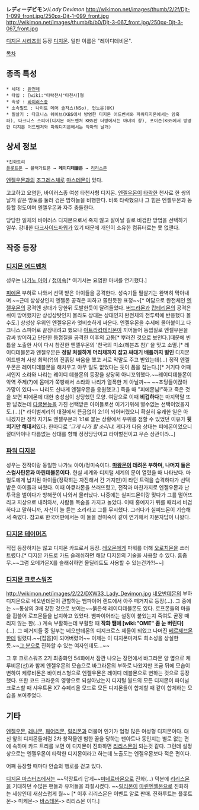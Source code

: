 '''レディーデビモン'''/''Lady Devimon''
http://wikimon.net/images/thumb/2/2f/Djt-1-099_front.jpg/250px-Djt-1-099_front.jpg
http://wikimon.net/images/thumb/b/b0/Djt-3-067_front.jpg/250px-Djt-3-067_front.jpg

[[디지몬 시리즈]]의 등장 [[디지몬]]. 일판 이름은 "레이디데비몬".

[[목차]]

== 종족 특성 ==
 * 세대 : [[완전체]]
 * 타입 : [wiki:"타락천사"타천사]형
 * 속성 : [[바이러스]]종
 * 소속필드 : 나이트 메어 솔저스(NSo), 언노운(UK)
 * 필살기 : 다크니스 웨이브(KBS에서 방영한 디지몬 어드벤처와 파워디지몬에서는 암흑파), 다크니스 스피어(디지몬 어드벤처 KBS판 더빙에서는 마녀의 창), 포이즌(KBS에서 방영한 디지몬 어드벤처와 파워디지몬에서는 악마의 날개)

== 상세 정보 ==
 *진화트리
 [[플롯트몬]] → 블랙가트몬 → '''레이디데블몬''' → [[리리스몬]]

[[엔젤우몬]]과의 [[조그레스]]체로 [[마스테몬]]이 있다.

고고하고 요염한, 바이러스종 여성 타천사형 디지몬. [[엔젤우몬]]이 [[타락]]한 천사로 한 쌍의 날개 같은 망토를 둘러 검은 밤하늘을 비행한다. 비록 타락했으나 그 힘은 엔젤우몬과 동등할 정도이며 엔젤우몬과 자주 충돌한다. 

당당한 일체의 바이러스 디지몬으로서 죽지 않고 살아날 길로 비겁한 방법을 선택하기 일쑤. 강대한 [[다크사이드]]파워가 있기 때문에 개인이 소유한 컴퓨터로는 못 없앤다.

== 작중 등장 ==

=== [[디지몬 어드벤처]] ===
성우는 [[나가노 아이]] / [[정미숙]][* 여기서는 요염한 마녀를 연기했다.]

[[피에몬]] 부하로 나와서 선택 받은 아이들을 공격한다. 성숙기들 필살기는 완벽히 막아내며 ~~근데 상성상인지 엔젤몬 공격은 피하고 쫄린듯한 표정~~[* 여담으로 완전체인 [[엔젤우몬]]의 공격엔 상대가 당한뒤 도발한듯이 달려들었다. [[버드라몬]]과 [[캅테리몬]]의 공격은 쉬이 방어했지만 상성상탓인지 몰라도 상대는 상대인지 완전체의 전투력에 반응했다 볼수도.] 상성상 우위인 엔젤우몬과 엇비슷하게 싸운다. 엔젤우몬을 수세에 몰아붙이고 다크니스 스피어로 끝장내려고 했으나 [[아트라캅테리몬]]이 끼어들어 등껍질로 엔젤우몬을 감싸 방어하고 단단한 등껍질을 공격한 이후의 고통[* 뿌러진 것으로 보인다.]때문에 빈틈을 노출한 사이 다시 참전한 엔젤우몬의 '천국의 미소(헤븐즈 참)' 을 맞고 소멸.[* 레이디데블몬과 엔젤우몬은 '''정말 처절하게 머리채까지 잡고 싸대기 배틀까지 벌인''' 디지몬 어드벤처 사상 최악(?)의 진흙탕 싸움을 했고 서로 막말도 주고 받았는데(...) 정작 엔젤우몬은 레이디데블몬을 해치우고 아무 일도 없었다는 듯이 폼을 잡는다.][* 거기다 어째서인지 소라와 나리는 레이디 데블몬의 등장을 상당히 아니꼬워했다.~~레이디데블몬이 악역 주제(?)에 몸매가 쭉빵해서 소라와 나리가 열폭한 게 아닐까~~ ~~초딩들이잖아 가망이 있다~~ 나리도 신나게 엔젤우몬을 응원했고.] 죽을 때 "피에몬님!"하고 죽은 것을 보면 피에몬에 대한 충성심이 상당했던 모양. 여담으로 이때 '''비겁하다'''는 마지막말 또한 남겼는데 [[다굴]]본능을 가진 선택받은 아이들로선 이기기위해 별수없는 선택이었을지도.(...)[* 라이벌끼리의 대결에서 뜬금없이 2:1이 되어버렸으니 확실히 유쾌한 일은 아니겠지만 정작 자기도 엔젤우몬과 1:1로 붙는 상황에서 우위를 점할 수 있었던 이유가 '''뒷치기만 해대서'''였다. 한마디로 '''그게 니가 할 소리냐.'' 게다가 다음 상대는 피에몬이었으니 절대악이나 다름없는 상대를 향해 정정당당이고 라이벌전이고 무슨 상관이랴...]

=== [[파워 디지몬]] ===
성우는 전작이랑 동일한 나가노 아이/정미숙이다. '''[[마왕몬]]이 데려온 부하며, 나머지 둘은 스컬사탄몬과 마린데블몬이다.''' 현실 세계와 디지털 세계의 문이 열렸을 때 나타났다. 마일도에게 납치된 아이들(정확히는 자진해서 간 거지만)이 타던 트럭을 습격하다가 선택 받은 아이들과 싸웠다. 이때 아큐라몬을 쓰러뜨렸고, 전작과 마찬가지로 엔젤우몬과 난투극을 벌이다가 방해꾼이 나와서 물러났다. 나중에는 실피드몬이랑 맞다가 그를 떨어뜨리고 지상으로 내려와서, 사람들 목숨을 가지고 놀았다. 이때 홍예지가 뒤를 때리서 비겁하다고 말하니까, 자신이 늘 듣는 소리라고 그를 무시했다. 그러다가 실피드몬이 기습해서 죽였다. 참고로 한국어판에서는 이 둘을 정미숙이 같이 연기해서 자문자답이 나왔다.
=== [[디지몬 테이머즈]] ===
직접 등장하지는 않고 디지몬 카드로서 등장. [[레오몬]]에게 파워를 더해 [[오로치몬]]을 쓰러트렸다.[* 디지몬 카드로 카드 슬래쉬하면 해당 디지몬의 기술을 사용할 수 있다. 흠좀무.~~그럼 오메가몬X를 슬래쉬하면 올딜리트도 사용할 수 있는건가?!~~]

=== [[디지몬 크로스워즈]] ===
http://wikimon.net/images/2/22/DXW33_Lady_Devimon.jpg
[[네오반데몬]]의 부하 디지몬으로 네오반데몬이 관할하는 뱀파이어 랜드에서 아주 떼거지로 등장(…). 그 중에는 ~~통상의 3배 강한 것으로 보이는~~붉은색 레이디데블몬도 있다. 로프몬들의 마을을 휩쓸어 로프몬들을 납치하고 있었다. 뱀파이어라는 설정이 붙었는지 죽여도 곧장 때리지 않는 한(…) 계속 부활하는데 부활할 때 '''작화 땜에 [wiki:"OME" 좀 눈 버린다]'''(…). 그 떼거지들 중 일부는 네오반데몬의 디지크로스 제물이 되었고 나머진 [[베르제브몬]]한테 털렸다.~~[잡몹]이 되어버렸어~~ 이제는 이 디지몬마저도 희소성을 상실한 듯.~~[[리리스몬|그 분]]으로 진화할 수 있는 여자인데도…~~ 

그 후 크로스워즈 2기 최종화인 54화에서 잠깐 나오는 장면에서 바그라몬 양 옆으로 케루비몬(선)과 함께 엔젤우몬의 모습으로 바그라몬의 부하로 나왔지만 조금 뒤에 모습이 변하여 케루비몬은 바이러스형으로 엔젤우몬은 레이디 데블몬으로 변하는 것으로 등장했다. 또한 코드 크라운의 영향으로 되살아났는지 디지털 월드의 모든 디지몬이 파이널 크로스할 때 샤우트몬 X7 슈페리올 모드로 모든 디지몬들이 합체할 때 같이 합체하는 모습을 보여주었다.

== 기타 ==
[[엔젤우몬]], [[레나몬]], [[페어리몬]], [[릴리몬]]과 더불어 인기가 엄청 많은 여성형 디지몬이다. 대신 앞의 디지몬들처럼 2차 창작물엔 험한 꼴을 당하는 팬아트나 동인지는 별로 없는 편에 속하며 카드 트리를 보면 이 디지몬이 진화하면 [[리리스몬]]이 되는것 같다. 그런데 설정상으로는 엔젤우몬이 타락한 디지몬이라고 하는데 노출도는 엔젤우몬보다 적은 편이다.

어째 등장할 때마다 안습의 행로를 걷고 있다.

[[디지몬 마스터즈]]에서는 ~~막장트리 답게~~[[미네르바몬]]으로 진화(...) 덕분에 [[리리스몬]]을 기대하던 수많은 팬들과 유저들을 좌절시켰다. ~~[[릴리몬]]이 [[마린엔젤몬]]으로 진화하는 세상인데 새삼스럽게 뭘~~ [* 이후 리리스몬은 이벤트 알로 판매. 진화루트는 플롯트몬-> 미케몬-> [[바스테몬]]-> 리리스몬 이다.]
